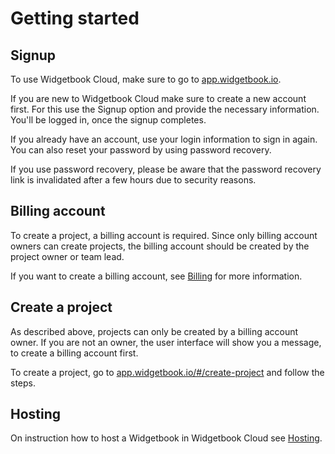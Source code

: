 # Getting started

## Signup

To use Widgetbook Cloud, make sure to go to [app.widgetbook.io](https://app.widgetbook.io/#/welcome).

If you are new to Widgetbook Cloud make sure to create a new account first. 
For this use the Signup option and provide the necessary information. 
You'll be logged in, once the signup completes.

If you already have an account, use your login information to sign in again. 
You can also reset your password by using password recovery.

If you use password recovery, please be aware that the password recovery link is invalidated after a few hours due to security reasons.

## Billing account

To create a project, a billing account is required. 
Since only billing account owners can create projects, the billing account should be created by the project owner or team lead. 

If you want to create a billing account, see [Billing](/widgetbook-cloud/billing) for more information.

## Create a project

As described above, projects can only be created by a billing account owner.
If you are not an owner, the user interface will show you a message, to create a billing account first.

To create a project, go to [app.widgetbook.io/#/create-project](https://app.widgetbook.io/#/create-project) and follow the steps.

## Hosting

On instruction how to host a Widgetbook in Widgetbook Cloud see [Hosting](/widgetbook-cloud/hosting).